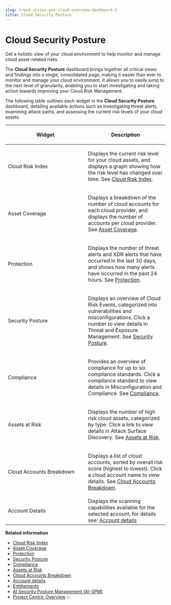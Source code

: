 ```yaml
---
slug: trend-vision-one-cloud-overview-dashboard-2
title: Cloud Security Posture
---
```

# Cloud Security Posture

Get a holistic view of your cloud environment to help monitor and manage cloud asset-related risks.

The **Cloud Security Posture** dashboard brings together all critical views and findings into a single, consolidated page, making it easier than ever to monitor and manage your cloud environment. It allows you to easily jump to the next level of granularity, enabling you to start investigating and taking action towards improving your Cloud Risk Management.

The following table outlines each widget in the **Cloud Security Posture** dashboard, detailing available actions such as investigating threat alerts, examining attack paths, and assessing the current risk levels of your cloud assets.

<table>
<colgroup>
<col style="width: 50%" />
<col style="width: 50%" />
</colgroup>
<thead>
<tr>
<th><p>Widget</p></th>
<th><p>Description</p></th>
</tr>
</thead>
<tbody>
<tr>
<td><p>Cloud Risk Index</p></td>
<td><p>Displays the current risk level for your cloud assets, and displays a graph showing how the risk level has changed over time. See <a href="trend-vision-one-cp-cloud-risk-index">Cloud Risk Index</a>.</p></td>
</tr>
<tr>
<td><p>Asset Coverage</p></td>
<td><p>Displays a breakdown of the number of cloud accounts for each cloud provider, and displays the number of accounts per cloud provider. See <a href="trend-vision-one-cp-asset-coverage">Asset Coverage</a>.</p></td>
</tr>
<tr>
<td><p>Protection</p></td>
<td><p>Displays the number of threat alerts and XDR alerts that have occurred in the last 30 days, and shows how many alerts have occurred in the past 24 hours. See <a href="trend-vision-one-protection">Protection</a>.</p></td>
</tr>
<tr>
<td><p>Security Posture</p></td>
<td><p>Displays an overview of Cloud Risk Events, categorized into vulnerabilities and misconfigurations. Click a number to view details in Threat and Exposure Management. See <a href="trend-vision-one-cp-security-posture">Security Posture</a>.</p></td>
</tr>
<tr>
<td><p>Compliance</p></td>
<td><p>Provides an overview of compliance for up to six compliance standards. Click a compliance standard to view details in Misconfiguration and Compliance. See <a href="trend-vision-one-cloud-compliance">Compliance</a>.</p></td>
</tr>
<tr>
<td><p>Assets at Risk</p></td>
<td><p>Displays the number of high risk cloud assets, categorized by type. Click a link to view details in Attack Surface Discovery. See <a href="trend-vision-one-cp-assets-risk">Assets at Risk</a>.</p></td>
</tr>
<tr>
<td><p>Cloud Accounts Breakdown</p></td>
<td><p>Displays a list of cloud accounts, sorted by overall risk score (highest to lowest). Click a cloud account name to view details. See <a href="trend-vision-one-cp-cloud-accounts-breakdown">Cloud Accounts Breakdown</a>.</p></td>
</tr>
<tr>
<td>Account Details</td>
<td>Displays the scanning capabilities available for the selected account, for details see: <a href="trend-vision-one-account-details">Account details</a></td>
</tr>
</tbody>
</table>

**Related information**

- [Cloud Risk Index](cp-cloud-risk-index-2.mdx)
- [Asset Coverage](cp-asset-coverage-2.mdx)
- [Protection](protection-2.mdx)
- [Security Posture](cp-security-posture-2.mdx)
- [Compliance](cloud-compliance-2.mdx)
- [Assets at Risk](cp-assets-risk-2.mdx)
- [Cloud Accounts Breakdown](cp-cloud-accounts-breakdown-2.mdx)
- [Account details](account-details-2.mdx)
- [Entitlements](conformityentitlements-2.md "View a summary of entitlements and permissions assigned throughout your cloud infrastructure to help identify and manage risky cloud identities that could lead to compliance violations and security incidents.")
- [AI Security Posture Management (AI-SPM)](ai-spm-2.md "Get an overview of your AI-related cloud asset security posture in AI Security Posture Management (AI-SPM) using interactive widgets and table views.")
- [Project Centric Overview](project-centric-overview-2.md "Get an overview of your cloud projects in Cloud Security Posture using interactive widgets and table views.")
:::
